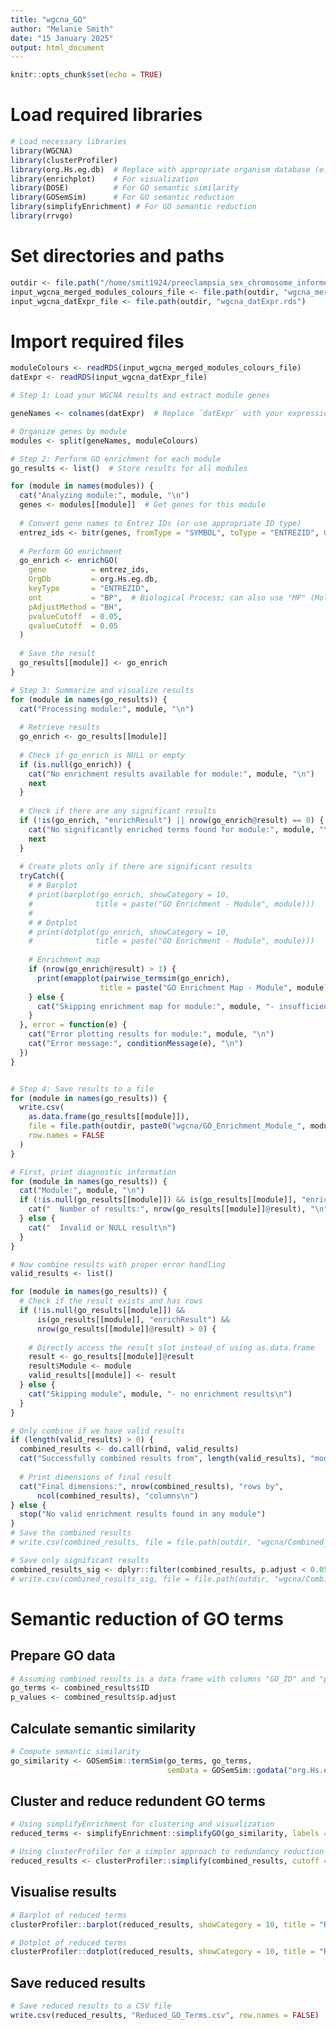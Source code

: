 ```yaml
---
title: "wgcna_GO"
author: "Melanie Smith"
date: "15 January 2025"
output: html_document
---
```


```r
knitr::opts_chunk$set(echo = TRUE)
```

# Load required libraries

```r
# Load necessary libraries
library(WGCNA)
library(clusterProfiler)
library(org.Hs.eg.db)  # Replace with appropriate organism database (e.g., org.Mm.eg.db for mouse)
library(enrichplot)    # For visualization
library(DOSE)          # For GO semantic similarity
library(GOSemSim)      # For GO semantic reduction
library(simplifyEnrichment) # For GO semantic reduction
library(rrvgo)


```

# Set directories and paths

```r

outdir <- file.path("/home/smit1924/preeclampsia_sex_chromosome_informed/deduplicated_clearBox/output")
input_wgcna_merged_modules_colours_file <- file.path(outdir, "wgcna_merged_modules_colours.rds")
input_wgcna_datExpr_file <- file.path(outdir, "wgcna_datExpr.rds")
```

# Import required files

```r
moduleColours <- readRDS(input_wgcna_merged_modules_colours_file)
datExpr <- readRDS(input_wgcna_datExpr_file)

```


```r

# Step 1: Load your WGCNA results and extract module genes

geneNames <- colnames(datExpr)  # Replace `datExpr` with your expression data

# Organize genes by module
modules <- split(geneNames, moduleColours)

# Step 2: Perform GO enrichment for each module
go_results <- list()  # Store results for all modules

for (module in names(modules)) {
  cat("Analyzing module:", module, "\n")
  genes <- modules[[module]]  # Get genes for this module
  
  # Convert gene names to Entrez IDs (or use appropriate ID type)
  entrez_ids <- bitr(genes, fromType = "SYMBOL", toType = "ENTREZID", OrgDb = org.Hs.eg.db)$ENTREZID
  
  # Perform GO enrichment
  go_enrich <- enrichGO(
    gene          = entrez_ids,
    OrgDb         = org.Hs.eg.db,
    keyType       = "ENTREZID",
    ont           = "BP",  # Biological Process; can also use "MF" (Molecular Function) or "CC" (Cellular Component)
    pAdjustMethod = "BH",
    pvalueCutoff  = 0.05,
    qvalueCutoff  = 0.05
  )
  
  # Save the result
  go_results[[module]] <- go_enrich
}

# Step 3: Summarize and visualize results
for (module in names(go_results)) {
  cat("Processing module:", module, "\n")
  
  # Retrieve results
  go_enrich <- go_results[[module]]
  
  # Check if go_enrich is NULL or empty
  if (is.null(go_enrich)) {
    cat("No enrichment results available for module:", module, "\n")
    next
  }
  
  # Check if there are any significant results
  if (!is(go_enrich, "enrichResult") || nrow(go_enrich@result) == 0) {
    cat("No significantly enriched terms found for module:", module, "\n")
    next
  }
  
  # Create plots only if there are significant results
  tryCatch({
    # # Barplot
    # print(barplot(go_enrich, showCategory = 10,
    #              title = paste("GO Enrichment - Module", module)))
    # 
    # # Dotplot
    # print(dotplot(go_enrich, showCategory = 10,
    #              title = paste("GO Enrichment - Module", module)))
    
    # Enrichment map
    if (nrow(go_enrich@result) > 1) {
      print(emapplot(pairwise_termsim(go_enrich), 
                    title = paste("GO Enrichment Map - Module", module)))
    } else {
      cat("Skipping enrichment map for module:", module, "- insufficient enriched terms.\n")
    }
  }, error = function(e) {
    cat("Error plotting results for module:", module, "\n")
    cat("Error message:", conditionMessage(e), "\n")
  })
}


# Step 4: Save results to a file
for (module in names(go_results)) {
  write.csv(
    as.data.frame(go_results[[module]]),
    file = file.path(outdir, paste0("wgcna/GO_Enrichment_Module_", module, ".csv")),
    row.names = FALSE
  )
}

# First, print diagnostic information
for (module in names(go_results)) {
  cat("Module:", module, "\n")
  if (!is.null(go_results[[module]]) && is(go_results[[module]], "enrichResult")) {
    cat("  Number of results:", nrow(go_results[[module]]@result), "\n")
  } else {
    cat("  Invalid or NULL result\n")
  }
}

# Now combine results with proper error handling
valid_results <- list()

for (module in names(go_results)) {
  # Check if the result exists and has rows
  if (!is.null(go_results[[module]]) && 
      is(go_results[[module]], "enrichResult") && 
      nrow(go_results[[module]]@result) > 0) {
    
    # Directly access the result slot instead of using as.data.frame
    result <- go_results[[module]]@result
    result$Module <- module
    valid_results[[module]] <- result
  } else {
    cat("Skipping module", module, "- no enrichment results\n")
  }
}

# Only combine if we have valid results
if (length(valid_results) > 0) {
  combined_results <- do.call(rbind, valid_results)
  cat("Successfully combined results from", length(valid_results), "modules\n")
  
  # Print dimensions of final result
  cat("Final dimensions:", nrow(combined_results), "rows by", 
      ncol(combined_results), "columns\n")
} else {
  stop("No valid enrichment results found in any module")
}
# Save the combined results
# write.csv(combined_results, file = file.path(outdir, "wgcna/Combined_GO_Enrichment_Results.csv"), row.names = FALSE)

# Save only significant results
combined_results_sig <- dplyr::filter(combined_results, p.adjust < 0.05)
# write.csv(combined_results_sig, file = file.path(outdir, "wgcna/Combined_GO_Enrichment_Results_sig.csv"), row.names = FALSE)
```

# Semantic reduction of GO terms
## Prepare GO data
```r
# Assuming combined_results is a data frame with columns "GO_ID" and "p.adjust"
go_terms <- combined_results$ID
p_values <- combined_results$p.adjust
```

## Calculate semantic similarity
```r
# Compute semantic similarity
go_similarity <- GOSemSim::termSim(go_terms, go_terms, 
                                   semData = GOSemSim::godata("org.Hs.eg.db", ont = "BP"))
```

## Cluster and reduce redundent GO terms
```r
# Using simplifyEnrichment for clustering and visualization
reduced_terms <- simplifyEnrichment::simplifyGO(go_similarity, labels = go_terms)

# Using clusterProfiler for a simpler approach to redundancy reduction
reduced_results <- clusterProfiler::simplify(combined_results, cutoff = 0.7, by = "p.adjust")

```

## Visualise results
```r
# Barplot of reduced terms
clusterProfiler::barplot(reduced_results, showCategory = 10, title = "Reduced GO Terms")

# Dotplot of reduced terms
clusterProfiler::dotplot(reduced_results, showCategory = 10, title = "Reduced GO Terms")

```

## Save reduced results
```r
# Save reduced results to a CSV file
write.csv(reduced_results, "Reduced_GO_Terms.csv", row.names = FALSE)

```





